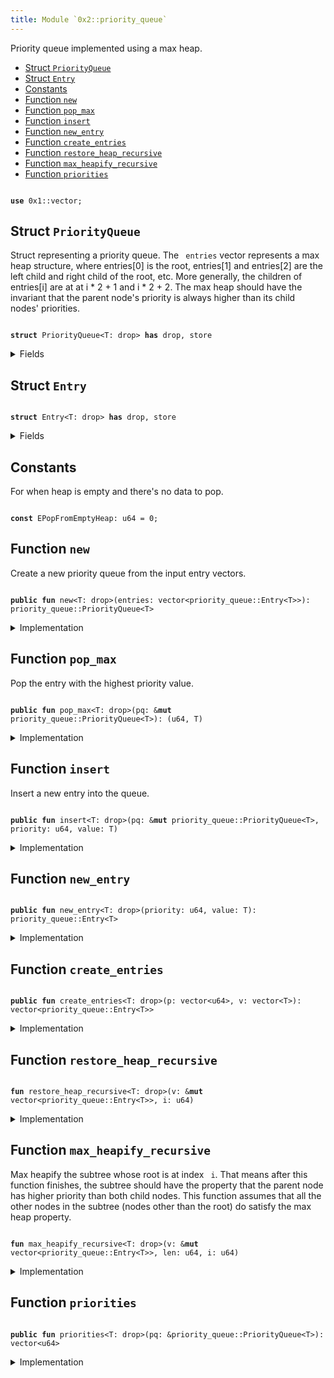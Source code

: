 ```yaml
---
title: Module `0x2::priority_queue`
---
```


Priority queue implemented using a max heap.


-  [Struct `PriorityQueue`](#0x2_priority_queue_PriorityQueue)
-  [Struct `Entry`](#0x2_priority_queue_Entry)
-  [Constants](#@Constants_0)
-  [Function `new`](#0x2_priority_queue_new)
-  [Function `pop_max`](#0x2_priority_queue_pop_max)
-  [Function `insert`](#0x2_priority_queue_insert)
-  [Function `new_entry`](#0x2_priority_queue_new_entry)
-  [Function `create_entries`](#0x2_priority_queue_create_entries)
-  [Function `restore_heap_recursive`](#0x2_priority_queue_restore_heap_recursive)
-  [Function `max_heapify_recursive`](#0x2_priority_queue_max_heapify_recursive)
-  [Function `priorities`](#0x2_priority_queue_priorities)


<pre><code>
<b>use</b> <Link href="../move-stdlib/vector.md#0x1_vector">0x1::vector</Link>;
</code></pre>



<Link id="0x2_priority_queue_PriorityQueue"></Link>

## Struct `PriorityQueue`

Struct representing a priority queue. The <code>
entries</code> vector represents a max
heap structure, where entries[0] is the root, entries[1] and entries[2] are the
left child and right child of the root, etc. More generally, the children of
entries[i] are at at i * 2 + 1 and i * 2 + 2. The max heap should have the invariant
that the parent node's priority is always higher than its child nodes' priorities.


<pre><code>
<b>struct</b> <Link href="../iota-framework/priority_queue.md#0x2_priority_queue_PriorityQueue">PriorityQueue</Link>&lt;T: drop&gt; <b>has</b> drop, store
</code></pre>



<details>
<summary>Fields</summary>


<dl>
<dt>
<code>
entries: <Link href="../move-stdlib/vector.md#0x1_vector">vector</Link>&lt;<Link href="../iota-framework/priority_queue.md#0x2_priority_queue_Entry">priority_queue::Entry</Link>&lt;T&gt;&gt;</code>
</dt>
<dd>

</dd>
</dl>


</details>

<Link id="0x2_priority_queue_Entry"></Link>

## Struct `Entry`



<pre><code>
<b>struct</b> <Link href="../iota-framework/priority_queue.md#0x2_priority_queue_Entry">Entry</Link>&lt;T: drop&gt; <b>has</b> drop, store
</code></pre>



<details>
<summary>Fields</summary>


<dl>
<dt>
<code>
priority: u64</code>
</dt>
<dd>

</dd>
<dt>
<code>
value: T</code>
</dt>
<dd>

</dd>
</dl>


</details>

<Link id="@Constants_0"></Link>

## Constants


<Link id="0x2_priority_queue_EPopFromEmptyHeap"></Link>

For when heap is empty and there's no data to pop.


<pre><code>
<b>const</b> <Link href="../iota-framework/priority_queue.md#0x2_priority_queue_EPopFromEmptyHeap">EPopFromEmptyHeap</Link>: u64 = 0;
</code></pre>



<Link id="0x2_priority_queue_new"></Link>

## Function `new`

Create a new priority queue from the input entry vectors.


<pre><code>
<b>public</b> <b>fun</b> <Link href="../iota-framework/priority_queue.md#0x2_priority_queue_new">new</Link>&lt;T: drop&gt;(entries: <Link href="../move-stdlib/vector.md#0x1_vector">vector</Link>&lt;<Link href="../iota-framework/priority_queue.md#0x2_priority_queue_Entry">priority_queue::Entry</Link>&lt;T&gt;&gt;): <Link href="../iota-framework/priority_queue.md#0x2_priority_queue_PriorityQueue">priority_queue::PriorityQueue</Link>&lt;T&gt;
</code></pre>



<details>
<summary>Implementation</summary>


<pre><code>
<b>public</b> <b>fun</b> <Link href="../iota-framework/priority_queue.md#0x2_priority_queue_new">new</Link>&lt;T: drop&gt;(<b>mut</b> entries: <Link href="../move-stdlib/vector.md#0x1_vector">vector</Link>&lt;<Link href="../iota-framework/priority_queue.md#0x2_priority_queue_Entry">Entry</Link>&lt;T&gt;&gt;) : <Link href="../iota-framework/priority_queue.md#0x2_priority_queue_PriorityQueue">PriorityQueue</Link>&lt;T&gt; \{
    <b>let</b> len = entries.length();
    <b>let</b> <b>mut</b> i = len / 2;
    // Max heapify from the first node that is a parent (node at len / 2).
    <b>while</b> (i &gt; 0) \{
        i = i - 1;
        <Link href="../iota-framework/priority_queue.md#0x2_priority_queue_max_heapify_recursive">max_heapify_recursive</Link>(&<b>mut</b> entries, len, i);
    };
    <Link href="../iota-framework/priority_queue.md#0x2_priority_queue_PriorityQueue">PriorityQueue</Link> \{ entries }
}
</code></pre>



</details>

<Link id="0x2_priority_queue_pop_max"></Link>

## Function `pop_max`

Pop the entry with the highest priority value.


<pre><code>
<b>public</b> <b>fun</b> <Link href="../iota-framework/priority_queue.md#0x2_priority_queue_pop_max">pop_max</Link>&lt;T: drop&gt;(pq: &<b>mut</b> <Link href="../iota-framework/priority_queue.md#0x2_priority_queue_PriorityQueue">priority_queue::PriorityQueue</Link>&lt;T&gt;): (u64, T)
</code></pre>



<details>
<summary>Implementation</summary>


<pre><code>
<b>public</b> <b>fun</b> <Link href="../iota-framework/priority_queue.md#0x2_priority_queue_pop_max">pop_max</Link>&lt;T: drop&gt;(pq: &<b>mut</b> <Link href="../iota-framework/priority_queue.md#0x2_priority_queue_PriorityQueue">PriorityQueue</Link>&lt;T&gt;) : (u64, T) \{
    <b>let</b> len = pq.entries.length();
    <b>assert</b>!(len &gt; 0, <Link href="../iota-framework/priority_queue.md#0x2_priority_queue_EPopFromEmptyHeap">EPopFromEmptyHeap</Link>);
    // Swap the max element <b>with</b> the last element in the entries and remove the max element.
    <b>let</b> <Link href="../iota-framework/priority_queue.md#0x2_priority_queue_Entry">Entry</Link> \{ priority, value } = pq.entries.swap_remove(0);
    // Now the max heap property <b>has</b> been violated at the root node, but nowhere <b>else</b>
    // so we call max heapify on the root node.
    <Link href="../iota-framework/priority_queue.md#0x2_priority_queue_max_heapify_recursive">max_heapify_recursive</Link>(&<b>mut</b> pq.entries, len - 1, 0);
    (priority, value)
}
</code></pre>



</details>

<Link id="0x2_priority_queue_insert"></Link>

## Function `insert`

Insert a new entry into the queue.


<pre><code>
<b>public</b> <b>fun</b> <Link href="../iota-framework/priority_queue.md#0x2_priority_queue_insert">insert</Link>&lt;T: drop&gt;(pq: &<b>mut</b> <Link href="../iota-framework/priority_queue.md#0x2_priority_queue_PriorityQueue">priority_queue::PriorityQueue</Link>&lt;T&gt;, priority: u64, value: T)
</code></pre>



<details>
<summary>Implementation</summary>


<pre><code>
<b>public</b> <b>fun</b> <Link href="../iota-framework/priority_queue.md#0x2_priority_queue_insert">insert</Link>&lt;T: drop&gt;(pq: &<b>mut</b> <Link href="../iota-framework/priority_queue.md#0x2_priority_queue_PriorityQueue">PriorityQueue</Link>&lt;T&gt;, priority: u64, value: T) \{
    pq.entries.push_back(<Link href="../iota-framework/priority_queue.md#0x2_priority_queue_Entry">Entry</Link> \{ priority, value});
    <b>let</b> index = pq.entries.length() - 1;
    <Link href="../iota-framework/priority_queue.md#0x2_priority_queue_restore_heap_recursive">restore_heap_recursive</Link>(&<b>mut</b> pq.entries, index);
}
</code></pre>



</details>

<Link id="0x2_priority_queue_new_entry"></Link>

## Function `new_entry`



<pre><code>
<b>public</b> <b>fun</b> <Link href="../iota-framework/priority_queue.md#0x2_priority_queue_new_entry">new_entry</Link>&lt;T: drop&gt;(priority: u64, value: T): <Link href="../iota-framework/priority_queue.md#0x2_priority_queue_Entry">priority_queue::Entry</Link>&lt;T&gt;
</code></pre>



<details>
<summary>Implementation</summary>


<pre><code>
<b>public</b> <b>fun</b> <Link href="../iota-framework/priority_queue.md#0x2_priority_queue_new_entry">new_entry</Link>&lt;T: drop&gt;(priority: u64, value: T): <Link href="../iota-framework/priority_queue.md#0x2_priority_queue_Entry">Entry</Link>&lt;T&gt; \{
    <Link href="../iota-framework/priority_queue.md#0x2_priority_queue_Entry">Entry</Link> \{ priority, value }
}
</code></pre>



</details>

<Link id="0x2_priority_queue_create_entries"></Link>

## Function `create_entries`



<pre><code>
<b>public</b> <b>fun</b> <Link href="../iota-framework/priority_queue.md#0x2_priority_queue_create_entries">create_entries</Link>&lt;T: drop&gt;(p: <Link href="../move-stdlib/vector.md#0x1_vector">vector</Link>&lt;u64&gt;, v: <Link href="../move-stdlib/vector.md#0x1_vector">vector</Link>&lt;T&gt;): <Link href="../move-stdlib/vector.md#0x1_vector">vector</Link>&lt;<Link href="../iota-framework/priority_queue.md#0x2_priority_queue_Entry">priority_queue::Entry</Link>&lt;T&gt;&gt;
</code></pre>



<details>
<summary>Implementation</summary>


<pre><code>
<b>public</b> <b>fun</b> <Link href="../iota-framework/priority_queue.md#0x2_priority_queue_create_entries">create_entries</Link>&lt;T: drop&gt;(<b>mut</b> p: <Link href="../move-stdlib/vector.md#0x1_vector">vector</Link>&lt;u64&gt;, <b>mut</b> v: <Link href="../move-stdlib/vector.md#0x1_vector">vector</Link>&lt;T&gt;): <Link href="../move-stdlib/vector.md#0x1_vector">vector</Link>&lt;<Link href="../iota-framework/priority_queue.md#0x2_priority_queue_Entry">Entry</Link>&lt;T&gt;&gt; \{
    <b>let</b> len = p.length();
    <b>assert</b>!(v.length() == len, 0);
    <b>let</b> <b>mut</b> res = <Link href="../move-stdlib/vector.md#0x1_vector">vector</Link>[];
    <b>let</b> <b>mut</b> i = 0;
    <b>while</b> (i &lt; len) \{
        <b>let</b> priority = p.remove(0);
        <b>let</b> value = v.remove(0);
        res.push_back(<Link href="../iota-framework/priority_queue.md#0x2_priority_queue_Entry">Entry</Link> \{ priority, value });
        i = i + 1;
    };
    res
}
</code></pre>



</details>

<Link id="0x2_priority_queue_restore_heap_recursive"></Link>

## Function `restore_heap_recursive`



<pre><code>
<b>fun</b> <Link href="../iota-framework/priority_queue.md#0x2_priority_queue_restore_heap_recursive">restore_heap_recursive</Link>&lt;T: drop&gt;(v: &<b>mut</b> <Link href="../move-stdlib/vector.md#0x1_vector">vector</Link>&lt;<Link href="../iota-framework/priority_queue.md#0x2_priority_queue_Entry">priority_queue::Entry</Link>&lt;T&gt;&gt;, i: u64)
</code></pre>



<details>
<summary>Implementation</summary>


<pre><code>
<b>fun</b> <Link href="../iota-framework/priority_queue.md#0x2_priority_queue_restore_heap_recursive">restore_heap_recursive</Link>&lt;T: drop&gt;(v: &<b>mut</b> <Link href="../move-stdlib/vector.md#0x1_vector">vector</Link>&lt;<Link href="../iota-framework/priority_queue.md#0x2_priority_queue_Entry">Entry</Link>&lt;T&gt;&gt;, i: u64) \{
    <b>if</b> (i == 0) \{
        <b>return</b>
    };
    <b>let</b> parent = (i - 1) / 2;

    // If new elem is greater than its parent, swap them and recursively
    // do the restoration upwards.
    <b>if</b> (*&v[i].priority &gt; *&v[parent].priority) \{
        v.swap(i, parent);
        <Link href="../iota-framework/priority_queue.md#0x2_priority_queue_restore_heap_recursive">restore_heap_recursive</Link>(v, parent);
    }
}
</code></pre>



</details>

<Link id="0x2_priority_queue_max_heapify_recursive"></Link>

## Function `max_heapify_recursive`

Max heapify the subtree whose root is at index <code>
i</code>. That means after this function
finishes, the subtree should have the property that the parent node has higher priority
than both child nodes.
This function assumes that all the other nodes in the subtree (nodes other than the root)
do satisfy the max heap property.


<pre><code>
<b>fun</b> <Link href="../iota-framework/priority_queue.md#0x2_priority_queue_max_heapify_recursive">max_heapify_recursive</Link>&lt;T: drop&gt;(v: &<b>mut</b> <Link href="../move-stdlib/vector.md#0x1_vector">vector</Link>&lt;<Link href="../iota-framework/priority_queue.md#0x2_priority_queue_Entry">priority_queue::Entry</Link>&lt;T&gt;&gt;, len: u64, i: u64)
</code></pre>



<details>
<summary>Implementation</summary>


<pre><code>
<b>fun</b> <Link href="../iota-framework/priority_queue.md#0x2_priority_queue_max_heapify_recursive">max_heapify_recursive</Link>&lt;T: drop&gt;(v: &<b>mut</b> <Link href="../move-stdlib/vector.md#0x1_vector">vector</Link>&lt;<Link href="../iota-framework/priority_queue.md#0x2_priority_queue_Entry">Entry</Link>&lt;T&gt;&gt;, len: u64, i: u64) \{
    <b>if</b> (len == 0) \{
        <b>return</b>
    };
    <b>assert</b>!(i &lt; len, 1);
    <b>let</b> left = i * 2 + 1;
    <b>let</b> right = left + 1;
    <b>let</b> <b>mut</b> max = i;
    // Find the node <b>with</b> highest priority among node `i` and its two children.
    <b>if</b> (left &lt; len && *&v[left].priority &gt; *&v[max].priority) \{
        max = left;
    };
    <b>if</b> (right &lt; len && *&v[right].priority &gt; *&v[max].priority) \{
        max = right;
    };
    // If the parent node (node `i`) doesn't have the highest priority, we swap the parent <b>with</b> the
    // max priority node.
    <b>if</b> (max != i) \{
        v.swap(max, i);
        // After the swap, we have restored the property at node `i` but now the max heap property
        // may be violated at node `max` since this node now <b>has</b> a new value. So we need <b>to</b> now
        // max heapify the subtree rooted at node `max`.
        <Link href="../iota-framework/priority_queue.md#0x2_priority_queue_max_heapify_recursive">max_heapify_recursive</Link>(v, len, max);
    }
}
</code></pre>



</details>

<Link id="0x2_priority_queue_priorities"></Link>

## Function `priorities`



<pre><code>
<b>public</b> <b>fun</b> <Link href="../iota-framework/priority_queue.md#0x2_priority_queue_priorities">priorities</Link>&lt;T: drop&gt;(pq: &<Link href="../iota-framework/priority_queue.md#0x2_priority_queue_PriorityQueue">priority_queue::PriorityQueue</Link>&lt;T&gt;): <Link href="../move-stdlib/vector.md#0x1_vector">vector</Link>&lt;u64&gt;
</code></pre>



<details>
<summary>Implementation</summary>


<pre><code>
<b>public</b> <b>fun</b> <Link href="../iota-framework/priority_queue.md#0x2_priority_queue_priorities">priorities</Link>&lt;T: drop&gt;(pq: &<Link href="../iota-framework/priority_queue.md#0x2_priority_queue_PriorityQueue">PriorityQueue</Link>&lt;T&gt;): <Link href="../move-stdlib/vector.md#0x1_vector">vector</Link>&lt;u64&gt; \{
    <b>let</b> <b>mut</b> res = <Link href="../move-stdlib/vector.md#0x1_vector">vector</Link>[];
    <b>let</b> <b>mut</b> i = 0;
    <b>while</b> (i &lt; pq.entries.length()) \{
        res.push_back(pq.entries[i].priority);
        i = i +1;
    };
    res
}
</code></pre>



</details>
